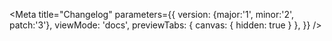 
<Meta
  title="Changelog"
  parameters={{
	version: {major:'1', minor:'2', patch:'3'},
    viewMode: 'docs',
    previewTabs: {
      canvas: { hidden: true }
     },
  }}
/>

<Markdown content={Changelog} />
